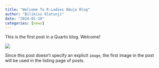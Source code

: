 ```yaml
---
title: "Welcome To R-Ladies Abuja Blog"
author: "Bilikisu Olatunji"
date: "2024-01-10"
categories: [news]
---
```


This is the first post in a Quarto blog. Welcome!

![](thumbnail.jpg)

Since this post doesn't specify an explicit `image`, the first image in the post will be used in the listing page of posts.

